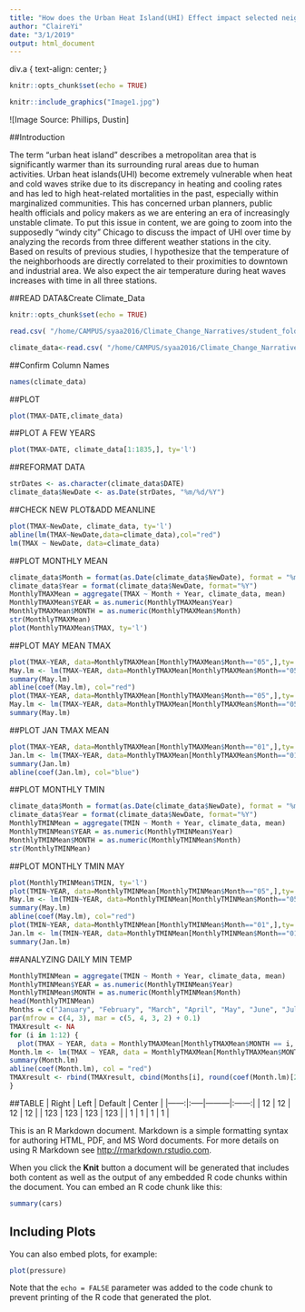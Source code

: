 ```yaml
---
title: "How does the Urban Heat Island(UHI) Effect impact selected neighborhoods in Chicago?"
author: "ClaireYi"
date: "3/1/2019"
output: html_document
---
```

div.a {
  text-align: center;
}
</style>

```r
knitr::opts_chunk$set(echo = TRUE)
```


```r
knitr::include_graphics("Image1.jpg")
```
![Image Source: Phillips, Dustin]

<div class="a">
##Introduction
</div>
The term “urban heat island” describes a metropolitan area that is significantly warmer than its surrounding rural areas due to human activities. Urban heat islands(UHI) become extremely vulnerable when heat and cold waves strike due to its discrepancy in heating and cooling rates and has led to high heat-related mortalities in the past, especially within marginalized communities. This has concerned urban planners, public health officials and policy makers as we are entering an era of increasingly unstable climate. To put this issue in content, we are going to zoom into the supposedly “windy city” Chicago to discuss the impact of UHI over time by analyzing the records from three different weather stations in the city. Based on results of previous studies, I hypothesize that the temperature of the neighborhoods are directly correlated to their proximities to downtown and industrial area. We also expect the air temperature during heat waves increases with time in all three stations.


##READ DATA&Create Climate_Data
```r
knitr::opts_chunk$set(echo = TRUE)
```
```r
read.csv( "/home/CAMPUS/syaa2016/Climate_Change_Narratives/student_folders/Yi/claireyi_climatedata_chicago.csv")
```
```r
climate_data<-read.csv( "/home/CAMPUS/syaa2016/Climate_Change_Narratives/student_folders/Yi/claireyi_climatedata_chicago.csv")
```

##Confirm Column Names
```r
names(climate_data)
```

##PLOT
```r
plot(TMAX~DATE,climate_data)
```

##PLOT A FEW YEARS
```r
plot(TMAX~DATE, climate_data[1:1835,], ty='l')
```

##REFORMAT DATA
```r
strDates <- as.character(climate_data$DATE)
climate_data$NewDate <- as.Date(strDates, "%m/%d/%Y")
```

##CHECK NEW PLOT&ADD MEANLINE
```r
plot(TMAX~NewDate, climate_data, ty='l')
abline(lm(TMAX~NewDate,data=climate_data),col="red")
lm(TMAX ~ NewDate, data=climate_data)
```

##PLOT MONTHLY MEAN
```r
climate_data$Month = format(as.Date(climate_data$NewDate), format = "%m")
climate_data$Year = format(climate_data$NewDate, format="%Y")
MonthlyTMAXMean = aggregate(TMAX ~ Month + Year, climate_data, mean)
MonthlyTMAXMean$YEAR = as.numeric(MonthlyTMAXMean$Year)
MonthlyTMAXMean$MONTH = as.numeric(MonthlyTMAXMean$Month)
str(MonthlyTMAXMean)
plot(MonthlyTMAXMean$TMAX, ty='l')
```

##PLOT MAY MEAN TMAX
```r
plot(TMAX~YEAR, data=MonthlyTMAXMean[MonthlyTMAXMean$Month=="05",],ty='l', xlim=c(1950, 2020))
May.lm <- lm(TMAX~YEAR, data=MonthlyTMAXMean[MonthlyTMAXMean$Month=="05",])
summary(May.lm)
abline(coef(May.lm), col="red")
plot(TMAX~YEAR, data=MonthlyTMAXMean[MonthlyTMAXMean$Month=="05",],ty='l', xlim=c(1960, 2020))
May.lm <- lm(TMAX~YEAR, data=MonthlyTMAXMean[MonthlyTMAXMean$Month=="05",])
summary(May.lm)
```

##PLOT JAN TMAX MEAN
```r
plot(TMAX~YEAR, data=MonthlyTMAXMean[MonthlyTMAXMean$Month=="01",],ty='l', xlim=c(1960, 2020))
Jan.lm <- lm(TMAX~YEAR, data=MonthlyTMAXMean[MonthlyTMAXMean$Month=="01",])
summary(Jan.lm)
abline(coef(Jan.lm), col="blue")
```

##PLOT MONTHLY TMIN
```r
climate_data$Month = format(as.Date(climate_data$NewDate), format = "%m")
climate_data$Year = format(climate_data$NewDate, format="%Y")
MonthlyTMINMean = aggregate(TMIN ~ Month + Year, climate_data, mean)
MonthlyTMINMean$YEAR = as.numeric(MonthlyTMINMean$Year)
MonthlyTMINMean$MONTH = as.numeric(MonthlyTMINMean$Month)
str(MonthlyTMINMean)
```

##PLOT MONTHLY TMIN MAY
```r
plot(MonthlyTMINMean$TMIN, ty='l')
plot(TMIN~YEAR, data=MonthlyTMINMean[MonthlyTMINMean$Month=="05",],ty='l', xlim=c(1960, 2020))
May.lm <- lm(TMIN~YEAR, data=MonthlyTMINMean[MonthlyTMINMean$Month=="05",])
summary(May.lm)
abline(coef(May.lm), col="red")
plot(TMIN~YEAR, data=MonthlyTMINMean[MonthlyTMINMean$Month=="01",],ty='l', xlim=c(1960, 2020))
Jan.lm <- lm(TMIN~YEAR, data=MonthlyTMINMean[MonthlyTMINMean$Month=="01",])
summary(Jan.lm)
```

##ANALYZING DAILY MIN TEMP
```r
MonthlyTMINMean = aggregate(TMIN ~ Month + Year, climate_data, mean)
MonthlyTMINMean$YEAR = as.numeric(MonthlyTMINMean$Year)
MonthlyTMINMean$MONTH = as.numeric(MonthlyTMINMean$Month)
head(MonthlyTMINMean)
Months = c("January", "February", "March", "April", "May", "June", "July", "August", "September", "October", "November", "December")
par(mfrow = c(4, 3), mar = c(5, 4, 3, 2) + 0.1) 
TMAXresult <- NA 
for (i in 1:12) {
  plot(TMAX ~ YEAR, data = MonthlyTMAXMean[MonthlyTMAXMean$MONTH == i, ], ty = "l", las = 1, xlim = c(1960, 2020), main = Months[i]) 
Month.lm <- lm(TMAX ~ YEAR, data = MonthlyTMAXMean[MonthlyTMAXMean$MONTH ==i, ])
summary(Month.lm)
abline(coef(Month.lm), col = "red")
TMAXresult <- rbind(TMAXresult, cbind(Months[i], round(coef(Month.lm)[2], 4), round(summary(Month.lm)$coefficients[2, 4], 4), round(summary(Month.lm)$r.squared,3)))
}
```


##TABLE
| Right | Left | Default | Center |
|------:|:-----|---------|:------:|
| 12 | 12 | 12 | 12 |
| 123 | 123 | 123 | 123 |
| 1 | 1 | 1 | 1 |


This is an R Markdown document. Markdown is a simple formatting syntax for authoring HTML, PDF, and MS Word documents. For more details on using R Markdown see <http://rmarkdown.rstudio.com>.

When you click the **Knit** button a document will be generated that includes both content as well as the output of any embedded R code chunks within the document. You can embed an R code chunk like this:

```r
summary(cars)
```

## Including Plots

You can also embed plots, for example:

```r
plot(pressure)
```

Note that the `echo = FALSE` parameter was added to the code chunk to prevent printing of the R code that generated the plot.
